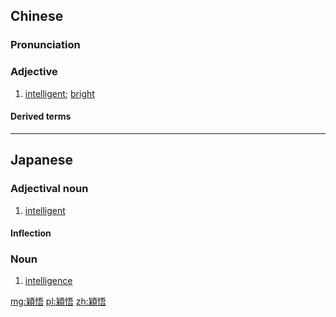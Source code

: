 {{also|颖悟}}
==Chinese==
{{zh-forms|s=颖悟}}

===Pronunciation===
{{zh-pron
|m=yǐngwù
|cat=a
}}

===Adjective===
{{zh-adj}}

# [[intelligent]]; [[bright]]

====Derived terms====
{{zh-der|穎悟絕人|穎悟絕倫}}

----

==Japanese==
{{ja-kanjitab|えい|ご|yomi=o}}

===Adjectival noun===
{{ja-adj|infl=na|えいご}}

# [[intelligent]]

====Inflection====
{{ja-na|えいご}}

===Noun===
{{ja-noun|えいご}}

# [[intelligence]]

[[mg:穎悟]]
[[pl:穎悟]]
[[zh:穎悟]]